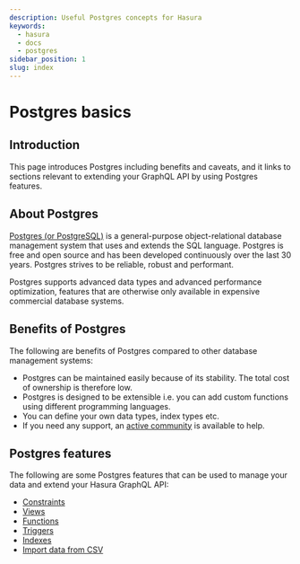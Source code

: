 ```yaml
---
description: Useful Postgres concepts for Hasura
keywords:
  - hasura
  - docs
  - postgres
sidebar_position: 1
slug: index
---
```


# Postgres basics

## Introduction

This page introduces Postgres including benefits and caveats, and it
links to sections relevant to extending your GraphQL API by using
Postgres features.

## About Postgres

[Postgres (or PostgreSQL)](https://www.postgresql.org/) is a
general-purpose object-relational database management system that uses
and extends the SQL language. Postgres is free and open source and has
been developed continuously over the last 30 years. Postgres strives to
be reliable, robust and performant.

Postgres supports advanced data types and advanced performance
optimization, features that are otherwise only available in expensive
commercial database systems.

## Benefits of Postgres

The following are benefits of Postgres compared to other database
management systems:

-   Postgres can be maintained easily because of its stability. The
    total cost of ownership is therefore low.
-   Postgres is designed to be extensible i.e. you can add custom
    functions using different programming languages.
-   You can define your own data types, index types etc.
-   If you need any support, an [active
    community](https://www.postgresql.org/community/) is available to
    help.

## Postgres features

The following are some Postgres features that can be used to manage your
data and extend your Hasura GraphQL API:

- [Constraints](/guides/postgres/constraints.mdx)
- [Views](/guides/postgres/views.mdx)
- [Functions](/guides/postgres/functions.mdx)
- [Triggers](/guides/postgres/triggers.mdx)
- [Indexes](/guides/postgres/indexes.mdx)
- [Import data from CSV](/guides/postgres/import-data-from-csv.mdx)

